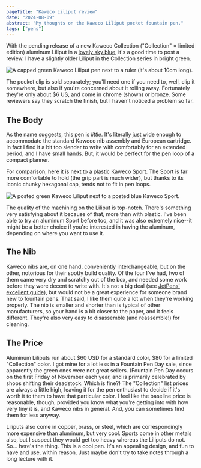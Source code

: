 ```yaml
---
pageTitle: "Kaweco Liliput review"
date: "2024-08-09"
abstract: "My thoughts on the Kaweco Liliput pocket fountain pen."
tags: ["pens"]
---
```


With the pending release of a new Kaweco Collection ("Collection" = limited edition) aluminum Liliput in a [lovely sky blue](https://www.kaweco-pen.com/en/pens/fountain-pens/950/kaweco-collection-fountain-pen-liliput-blue), it's a good time to post a review. I have a slightly older Liliput in the Collection series in bright green.

![A capped green Kaweco Liliput pen next to a ruler (it's about 10cm long).](liliput-ruler.jpeg)

The pocket clip is sold separately; you'll need one if you need to, well, clip it somewhere, but also if you're concerned about it rolling away. Fortunately they're only about $6 US, and come in chrome (shown) or bronze. Some reviewers say they scratch the finish, but I haven't noticed a problem so far.

## The Body

As the name suggests, this pen is _little_. It's literally just wide enough to accommodate the standard Kaweco nib assembly and European cartridge. In fact I find it a bit too slender to write with comfortably for an extended period, and I have small hands. But, it would be perfect for the pen loop of a compact planner.

For comparison, here it is next to a plastic Kaweco Sport. The Sport is far more comfortable to hold (the grip part is much wider), but thanks to its iconic chunky hexagonal cap, tends not to fit in pen loops. 

![A posted green Kaweco Liliput next to a posted blue Kaweco Sport.](liliput-sport.jpeg)

The quality of the machining on the Liliput is top-notch. There's something very satisfying about it because of that, more than with plastic. I've been able to try an aluminum Sport before too, and it was also extremely nice--it might be a better choice if you're interested in having the aluminum, depending on where you want to use it.

## The Nib

Kaweco nibs are, on one hand, conveniently interchangeable, but on the other, notorious for their spotty build quality. Of the four I've had, two of them came very dry and scratchy out of the box, and needed some work before they were decent to write with. It's not a big deal (see [JetPens' excellent guide](https://www.jetpens.com/blog/How-to-Troubleshoot-a-Fountain-Pen/pt/777)), but would not be a great experience for someone brand new to fountain pens. That said, I like them quite a lot when they're working properly. The nib is smaller and shorter than is typical of other manufacturers, so your hand is a bit closer to the paper, and it feels different. They're also very easy to disassemble (and reassemble!) for cleaning. 

## The Price

Aluminum Liliputs run about $60 USD for a standard color, $80 for a limited "Collection" color. I got mine for a lot less in a Fountain Pen Day sale, since apparently the green ones were not great sellers. (Fountain Pen Day occurs on the first Friday of November each year, and is primarily celebrated by shops shifting their deadstock. Which is fine?) The "Collection" list prices are always a little high, leaving it for the pen enthusiast to decide if it's worth it to them to have that particular color. I feel like the baseline price is reasonable, though, provided you know what you're getting into with how very tiny it is, and Kaweco nibs in general. And, you can sometimes find them for less anyway.

Liliputs also come in copper, brass, or steel, which are correspondingly more expensive than aluminum, but very cool. Sports come in other metals also, but I suspect they would get too heavy whereas the Liliputs do not. So... here's the thing. This is a cool pen. It's an appealing design, and fun to have and use, within reason. Just maybe don't try to take notes through a long lecture with it.